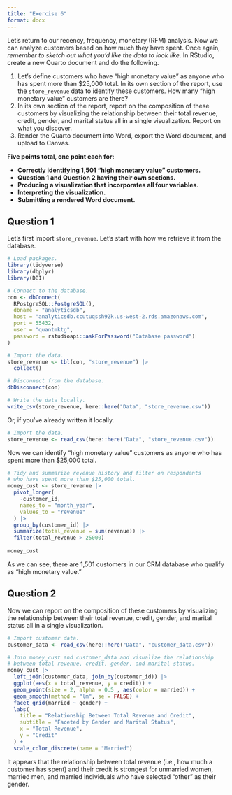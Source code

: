 ```yaml
---
title: "Exercise 6"
format: docx
---
```


Let's return to our recency, frequency, monetary (RFM) analysis. Now we can analyze customers based on how much they have spent. Once again, *remember to sketch out what you'd like the data to look like.* In RStudio, create a new Quarto document and do the following.

1. Let's define customers who have "high monetary value" as anyone who has spent more than $25,000 total. In its own section of the report, use the `store_revenue` data to identify these customers. How many "high monetary value" customers are there?
2. In its own section of the report, report on the composition of these customers by visualizing the relationship between their total revenue, credit, gender, and marital status all in a single visualization. Report on what you discover.
3. Render the Quarto document into Word, export the Word document, and upload to Canvas.

**Five points total, one point each for:**

- **Correctly identifying 1,501 "high monetary value" customers.**
- **Question 1 and Question 2 having their own sections.**
- **Producing a visualization that incorporates all four variables.**
- **Interpreting the visualization.**
- **Submitting a rendered Word document.**

## Question 1

Let's first import `store_revenue`. Let's start with how we retrieve it from the database.

```r
# Load packages.
library(tidyverse)
library(dbplyr)
library(DBI)
```

```r
# Connect to the database.
con <- dbConnect(
  RPostgreSQL::PostgreSQL(),
  dbname = "analyticsdb",
  host = "analyticsdb.ccutuqssh92k.us-west-2.rds.amazonaws.com",
  port = 55432,
  user = "quantmktg",
  password = rstudioapi::askForPassword("Database password")
)

# Import the data.
store_revenue <- tbl(con, "store_revenue") |>
  collect()

# Disconnect from the database.
dbDisconnect(con)

# Write the data locally.
write_csv(store_revenue, here::here("Data", "store_revenue.csv"))
```

Or, if you've already written it locally.

```r
# Import the data.
store_revenue <- read_csv(here::here("Data", "store_revenue.csv"))
```

Now we can identify "high monetary value" customers as anyone who has spent more than $25,000 total.

```r
# Tidy and summarize revenue history and filter on respondents
# who have spent more than $25,000 total.
money_cust <- store_revenue |> 
  pivot_longer(
    -customer_id,
    names_to = "month_year",
    values_to = "revenue"
  ) |> 
  group_by(customer_id) |> 
  summarize(total_revenue = sum(revenue)) |> 
  filter(total_revenue > 25000)
  
money_cust
```

As we can see, there are 1,501 customers in our CRM database who qualify as "high monetary value."

## Question 2

Now we can report on the composition of these customers by visualizing the relationship between their total revenue, credit, gender, and marital status all in a single visualization.

```r
# Import customer data.
customer_data <- read_csv(here::here("Data", "customer_data.csv"))
```

```r
# Join money_cust and customer_data and visualize the relationship
# between total revenue, credit, gender, and marital status.
money_cust |> 
  left_join(customer_data, join_by(customer_id)) |> 
  ggplot(aes(x = total_revenue, y = credit)) +
  geom_point(size = 2, alpha = 0.5 , aes(color = married)) +
  geom_smooth(method = "lm", se = FALSE) +
  facet_grid(married ~ gender) +
  labs(
    title = "Relationship Between Total Revenue and Credit",
    subtitle = "Faceted by Gender and Marital Status",
    x = "Total Revenue",
    y = "Credit"
  ) +
  scale_color_discrete(name = "Married")
```

It appears that the relationship between total revenue (i.e., how much a customer has spent) and their credit is strongest for unmarried women, married men, and married individuals who have selected "other" as their gender.

